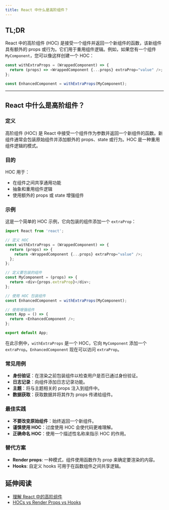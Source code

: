 ```yaml
---
title: React 中什么是高阶组件？
---
```


## TL;DR

React 中的高阶组件 (HOC) 是接受一个组件并返回一个新组件的函数，该新组件具有额外的 props 或行为。它们用于重用组件逻辑。例如，如果您有一个组件 `MyComponent`，您可以像这样创建一个 HOC：

```javascript
const withExtraProps = (WrappedComponent) => {
  return (props) => <WrappedComponent {...props} extraProp="value" />;
};

const EnhancedComponent = withExtraProps(MyComponent);
```

***

## React 中什么是高阶组件？

### 定义

高阶组件 (HOC) 是 React 中接受一个组件作为参数并返回一个新组件的函数。新组件通常会包装原始组件并添加额外的 props、state 或行为。HOC 是一种重用组件逻辑的模式。

### 目的

HOC 用于：

* 在组件之间共享通用功能
* 抽象和重用组件逻辑
* 使用额外的 props 或 state 增强组件

### 示例

这是一个简单的 HOC 示例，它向包装的组件添加一个 `extraProp`：

```javascript
import React from 'react';

// 定义 HOC
const withExtraProps = (WrappedComponent) => {
  return (props) => {
    return <WrappedComponent {...props} extraProp="value" />;
  };
};

// 定义要包装的组件
const MyComponent = (props) => {
  return <div>{props.extraProp}</div>;
};

// 使用 HOC 包装组件
const EnhancedComponent = withExtraProps(MyComponent);

// 使用增强组件
const App = () => {
  return <EnhancedComponent />;
};

export default App;
```

在此示例中，`withExtraProps` 是一个 HOC，它向 `MyComponent` 添加一个 `extraProp`。`EnhancedComponent` 现在可以访问 `extraProp`。

### 常见用例

* **身份验证**：在渲染之前包装组件以检查用户是否已通过身份验证。
* **日志记录**：向组件添加日志记录功能。
* **主题**：将与主题相关的 props 注入到组件中。
* **数据获取**：获取数据并将其作为 props 传递给组件。

### 最佳实践

* **不要改变原始组件**：始终返回一个新组件。
* **谨慎使用 HOC**：过度使用 HOC 会使代码更难理解。
* **正确命名 HOC**：使用一个描述性名称来指示 HOC 的作用。

### 替代方案

* **Render props**: 一种模式，组件使用函数作为 prop 来确定要渲染的内容。
* **Hooks**: 自定义 hooks 可用于在函数组件之间共享逻辑。

## 延伸阅读

* [理解 React 中的高阶组件](https://medium.com/@franleplant/react-higher-order-components-in-depth-cf9032ee6c3e)
* [HOCs vs Render Props vs Hooks](https://blog.logrocket.com/hooks-vs-render-props-vs-hocs/)
